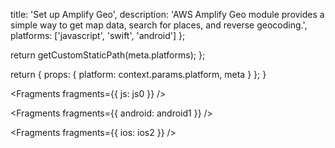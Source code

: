 
  title: 'Set up Amplify Geo',
  description:
    'AWS Amplify Geo module provides a simple way to get map data, search for places, and reverse geocoding.',
  platforms: ['javascript', 'swift', 'android']
};

  return getCustomStaticPath(meta.platforms);
};

  return {
    props: {
      platform: context.params.platform,
      meta
    }
  };
}


<Fragments fragments={{ js: js0 }} />


<Fragments fragments={{ android: android1 }} />


<Fragments fragments={{ ios: ios2 }} />
